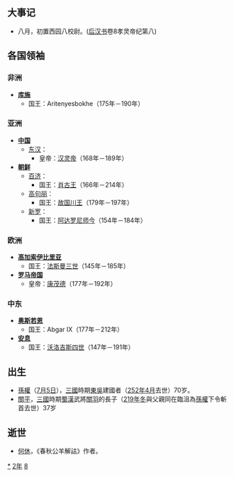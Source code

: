 {{yearTOC|182|东汉'''[[光和|光和]]五年'''}}

== 大事记 ==
*八月，初置西园八校尉。([[后汉书|后汉书]]卷8孝灵帝纪第八)

== 各国领袖 ==
=== 非洲 ===
*'''[[库施|库施]]'''
**国王：Aritenyesbokhe（175年－190年）

=== 亚洲 ===
*'''[[中国|中国]]'''
**[[东汉|东汉]]：
***皇帝：[[汉灵帝|汉灵帝]]（168年－189年）
*'''[[朝鲜民主主义人民共和国|朝鲜]]'''
**[[百濟|百济]]：
***国王：[[肖古王|肖古王]]（166年－214年）
**[[高句丽|高句丽]]：
***国王：[[故国川王|故国川王]]（179年－197年）
**[[新罗|新罗]]：
***国王：[[阿达罗尼师今|阿达罗尼师今]]（154年－184年）

=== 欧洲 ===
*'''[[高加索伊比利亞王國|高加索伊比里亚]]'''
**国王：[[法斯曼三世|法斯曼三世]]（145年－185年）
*'''[[羅馬帝國|罗马帝国]]'''
**皇帝：[[康茂德|康茂德]]（177年－192年）

=== 中东 ===
*'''[[奥斯若恩|奥斯若恩]]'''
**国王：Abgar IX（177年－212年）
*'''[[安息_(国家)|安息]]''' 
**国王：[[沃洛吉斯四世|沃洛吉斯四世]]（147年－191年）

== 出生 ==
* [[孫權|孫權]]（[[7月5日|7月5日]]），[[三国|三國]]時期[[孫吳|東吳]]建國者（[[252年|252年]][[4月|4月]]去世）70岁。
* [[關平|關平]]，[[三国|三國]]時期[[蜀汉|蜀漢]]武將[[关羽|關羽]]的長子（[[219年|219年]][[冬季|冬]]與父親同在臨沮為[[孙权|孫權]]下令斬首去世）37岁

== 逝世 ==
{{Wikisource year mention}}
*[[何休|何休]]，《春秋公羊解詁》作者。

[[Category:182年|*]]
[[Category:180年代|2年]]
[[Category:2世纪各年|8]]